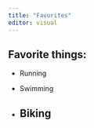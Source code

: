 ---
title: "Favorites"
editor: visual
---

## Favorite things:

-   Running

-   Swimming

-   

    ## Biking

